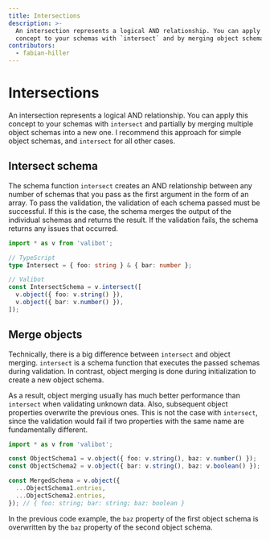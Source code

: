 ```yaml
---
title: Intersections
description: >-
  An intersection represents a logical AND relationship. You can apply this
  concept to your schemas with `intersect` and by merging object schemas.
contributors:
  - fabian-hiller
---
```



# Intersections

An intersection represents a logical AND relationship. You can apply this concept to your schemas with <Link href="/api/intersect/">`intersect`</Link> and partially by merging multiple object schemas into a new one. I recommend this approach for simple object schemas, and <Link href="/api/intersect/">`intersect`</Link> for all other cases.

## Intersect schema

The schema function <Link href="/api/intersect/">`intersect`</Link> creates an AND relationship between any number of schemas that you pass as the first argument in the form of an array. To pass the validation, the validation of each schema passed must be successful. If this is the case, the schema merges the output of the individual schemas and returns the result. If the validation fails, the schema returns any issues that occurred.

```ts
import * as v from 'valibot';

// TypeScript
type Intersect = { foo: string } & { bar: number };

// Valibot
const IntersectSchema = v.intersect([
  v.object({ foo: v.string() }),
  v.object({ bar: v.number() }),
]);
```

## Merge objects

Technically, there is a big difference between <Link href="/api/intersect/">`intersect`</Link> and object merging. <Link href="/api/intersect/">`intersect`</Link> is a schema function that executes the passed schemas during validation. In contrast, object merging is done during initialization to create a new object schema.

As a result, object merging usually has much better performance than <Link href="/api/intersect/">`intersect`</Link> when validating unknown data. Also, subsequent object properties overwrite the previous ones. This is not the case with <Link href="/api/intersect/">`intersect`</Link>, since the validation would fail if two properties with the same name are fundamentally different.

```ts
import * as v from 'valibot';

const ObjectSchema1 = v.object({ foo: v.string(), baz: v.number() });
const ObjectSchema2 = v.object({ bar: v.string(), baz: v.boolean() });

const MergedSchema = v.object({
  ...ObjectSchema1.entries,
  ...ObjectSchema2.entries,
}); // { foo: string; bar: string; baz: boolean }
```

In the previous code example, the `baz` property of the first object schema is overwritten by the `baz` property of the second object schema.
